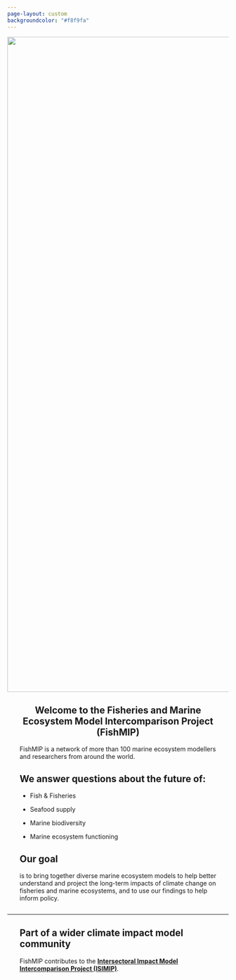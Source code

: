 ```yaml
---
page-layout: custom
backgroundcolor: "#f8f9fa"
---
```


![](images/fush!.jpeg){.column-screen style="padding: 0em;margin: -2 em" fig-align="center" width="1489"}

::: {style="margin:2em"}
::: {style="text-align: center; font-weight: bold"}
# **Welcome to the Fisheries and Marine Ecosystem Model Intercomparison Project (FishMIP)**
:::

FishMIP is a network of more than 100 marine ecosystem modellers and researchers from around the world.

## We answer questions about the future of:

-   Fish & Fisheries

-   Seafood supply

-   Marine biodiversity

-   Marine ecosystem functioning

## Our goal

is to bring together diverse marine ecosystem models to help better understand and project the long-term impacts of climate change on fisheries and marine ecosystems, and to use our findings to help inform policy.
:::

------------------------------------------------------------------------

::: {style="margin: 2em"}
## Part of a wider climate impact model community

FishMIP contributes to the [**Intersectoral Impact Model Intercomparison Project (ISIMIP)**](https://www.isimip.org/){.email-link}.
:::

